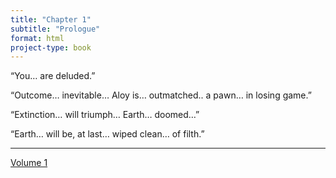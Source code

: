 ```yaml
---
title: "Chapter 1"
subtitle: "Prologue"
format: html
project-type: book
---
```


"You... are deluded."

"Outcome... inevitable... Aloy is... outmatched.. a pawn... in losing game."

"Extinction... will triumph... Earth... doomed..."

"Earth... will be, at last... wiped clean... of filth."



____

[Volume 1](./index.qmd)